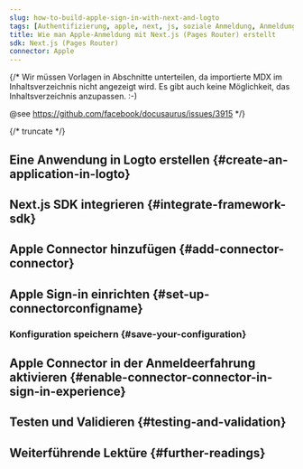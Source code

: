 ```yaml
---
slug: how-to-build-apple-sign-in-with-next-and-logto
tags: [Authentifizierung, apple, next, js, soziale Anmeldung, Anmeldung, Login]
title: Wie man Apple-Anmeldung mit Next.js (Pages Router) erstellt
sdk: Next.js (Pages Router)
connector: Apple
---
```


{/*
  Wir müssen Vorlagen in Abschnitte unterteilen, da importierte MDX im Inhaltsverzeichnis nicht angezeigt wird.
  Es gibt auch keine Möglichkeit, das Inhaltsverzeichnis anzupassen. :-)

  @see https://github.com/facebook/docusaurus/issues/3915
*/}




{/* truncate */}

<Intro connector={connector} sdk="Next.js (Pages Router)" link="https://nextjs.org" />

## Eine Anwendung in Logto erstellen \{#create-an-application-in-logto}

<CreateApplication type="Traditionelle Webanwendung" framework="Next.js" />

## Next.js SDK integrieren \{#integrate-framework-sdk}

<IntegrateSdk />

## Apple Connector hinzufügen \{#add-connector-connector}

<AddSocialConnector connector={connector} framework="Next.js" />

## Apple Sign-in einrichten \{#set-up-connectorconfigname}

<ConnectorGuide />

### Konfiguration speichern \{#save-your-configuration}

<SaveYourConfiguration connector={connector} />

## Apple Connector in der Anmeldeerfahrung aktivieren \{#enable-connector-connector-in-sign-in-experience}

<EnableSocialConnector connector={connector} />

## Testen und Validieren \{#testing-and-validation}

<TestingAndValidation connector={connector} sdk="Next.js (Pages Router)" />

## Weiterführende Lektüre \{#further-readings}

<FurtherReadings />